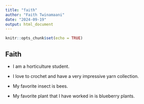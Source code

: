 ```yaml
---
title: "faith"
author: "Faith Twinamaani"
date: "2024-09-19"
output: html_document
---
```


```r
knitr::opts_chunk$set(echo = TRUE)
```

## Faith

* I am a horticulture student.

* I love to crochet and have a very impressive yarn collection.

* My favorite insect is bees.

* My favorite plant that I have worked in is blueberry plants.